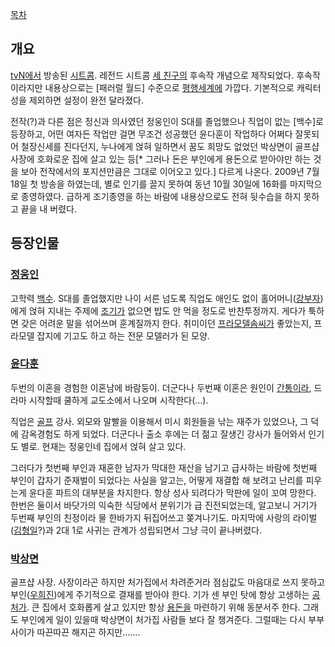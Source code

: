 [[목차]]

== 개요 ==
[[tvN]]에서 방송된 [[시트콤]]. 레전드 시트콤 [[세 친구]]의 후속작 개념으로 제작되었다. 후속작이라지만 내용상으로는 [패러럴 월드] 수준으로  [[평행세계]]에 가깝다. 기본적으로 캐릭터성을 제외하면 설정이 완전 달라졌다.

전작(?)과 다른 점은 정신과 의사였던 정웅인이 S대를 졸업했으나 직업이 없는 [백수]로 등장하고, 어떤 여자든 작업만 걸면 무조건 성공했던 윤다훈이 작업하다 어쩌다 잘못되어 철장신세를 진다던지, 누나에게 얹혀 일하면서 꿈도 희망도 없었던 박상면이 골프샵 사장에 호화로운 집에 살고 있는 등[* 그러나 돈은 부인에게 용돈으로 받아야만 하는 것을 보아 전작에서의 포지션만큼은 그대로 이어오고 있다.] 다르게 나온다. 2009년 7월 18일 첫 방송을 하였는데, 별로 인기를 끌지 못하여 동년 10월 30일에 16화를 마지막으로 종영하였다. 급하게 조기종영을 하는 바람에 내용상으로도 전혀 뒷수습을 하지 못하고 끝을 내 버렸다.

== 등장인물 ==
=== [[정웅인]] ===
고학력 [[백수]]. S대를 졸업했지만 나이 서른 넘도록 직업도 애인도 없이 홀어머니([[강부자]])에게 얹혀 지내는 주제에 [[조기]]가 없으면 밥도 안 먹을 정도로 반찬투정까지. 게다가 툭하면 갖은 어려운 말을 섞어쓰며 훈계질까지 한다. 취미이던 [[프라모델]]솜씨가 좋았는지, 프라모델 잡지에 기고도 하고 하는 전문 모델러가 된 모양.

=== [[윤다훈]] ===
두번의 이혼을 경험한 이혼남에 바람둥이. 더군다나 두번째 이혼은 원인이 [[간통]]이라, 드라마 시작할때 쿨하게 교도소에서 나오며 시작한다(…).

직업은 [[골프]] 강사. 외모와 말빨을 이용해서 미시 회원들을 낚는 재주가 있었으나, 그 덕에 감옥경험도 하게 되었다. 더군다나 출소 후에는 더 젊고 잘생긴 강사가 들어와서 인기도 별로. 현재는 정웅인네 집에서 얹혀 살고 있다.

그러다가 첫번째 부인과 재혼한 남자가 막대한 재산을 남기고 급사하는 바람에 첫번째 부인이 갑자기 준재벌이 되었다는 사실을 알고는, 어떻게 재결합 해 보려고 난리를 피우는게 윤다훈 파트의 대부분을 차지한다. 항상 성사 되려다가 막판에 일이 꼬여 망한다. 한번은 둘이서 바닷가의 익숙한 식당에서 분위기가 급 진전되었는데, 알고보니 거기가 두번째 부인의 친정이라 물 한바가지 뒤집어쓰고 쫒겨나기도. 마지막에 사랑의 라이벌([[김형일]]?)과 2대 1로 사귀는 관계가 성립되면서 그냥 극이 끝나버렸다.

=== [[박상면]] ===
골프샵 사장. 사장이라곤 하지만 처가집에서 차려준거라 점심값도 마음대로 쓰지 못하고 부인([[우희진]])에게 주기적으로 결재를 받아야 한다. 기가 센 부인 탓에 항상 고생하는 [[공처가]]. 큰 집에서 호화롭게 살고 있지만 항상 [[용돈]]을 마련하기 위해 동분서주 한다. 그래도 부인에게 일이 있을때 박상면이 처가집 사람들 보다 잘 챙겨준다. 그럴때는 다시 부부 사이가 따끈따끈 해지곤 하지만…….
